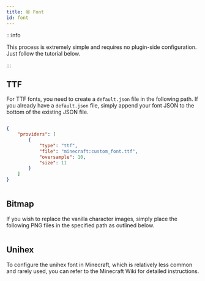 ```yaml
---
title: ㊙️ Font
id: font
---
```



:::info

This process is extremely simple and requires no plugin-side configuration. Just follow the tutorial below.

:::

## TTF

<UrlCard
  url="https://minecraft.wiki/w/Font#TTF_provider"
  title="TTF Fonts"
/>

For TTF fonts, you need to create a `default.json` file in the following path. If you already have a `default.json` file, simply append your font JSON to the bottom of the existing JSON file.

<div style={{textAlign: 'center'}}>
  <img src={require('/img/font_1.png').default} alt="" />
</div>

```json
{
    "providers": [
        {
            "type": "ttf",
            "file": "minecraft:custom_font.ttf",
            "oversample": 10,
            "size": 11
        }
    ]
}
```

<div style={{textAlign: 'center'}}>
  <img src={require('/img/font_2.png').default} alt="" />
</div>

## Bitmap

<UrlCard
  url="https://minecraft.wiki/w/Font#Bitmap_provider"
  title="Bitmap Fonts"
/>

If you wish to replace the vanilla character images, simply place the following PNG files in the specified path as outlined below.

<div style={{textAlign: 'center'}}>
  <img src={require('/img/font_3.png').default} alt="" />
</div>

## Unihex

To configure the unihex font in Minecraft, which is relatively less common and rarely used, you can refer to the Minecraft Wiki for detailed instructions.

<UrlCard
  url="https://minecraft.wiki/w/Font#Unihex_provider"
  title="Unihex Fonts"
/>